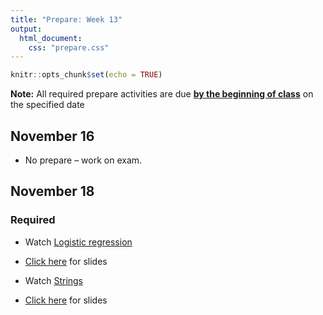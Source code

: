 ```yaml
---
title: "Prepare: Week 13"
output: 
  html_document:
    css: "prepare.css"
---
```


```r
knitr::opts_chunk$set(echo = TRUE)
```

**Note:** All required prepare activities are due **<u>by the beginning of class</u>** on the specified date

## November 16

- No prepare -- work on exam.

## November 18

### Required

- Watch [Logistic regression](https://www.youtube.com/watch?v=AidXFYSYfJg)

- [Click here](https://rstudio-education.github.io/datascience-box/course-materials/slides/u4-d06-logistic-reg/u4-d06-logistic-reg.html#1) for slides

- Watch [Strings](https://warpwire.duke.edu/w/Lw4GAA/)

- [Click here](https://sta199-f21-001.netlify.app/slides/strings.html#1) for slides



